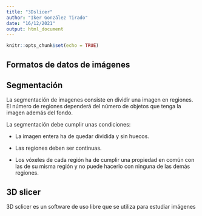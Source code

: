 ```yaml
---
title: "3Dslicer"
author: "Iker González Tirado"
date: "16/12/2021"
output: html_document
---
```


```r
knitr::opts_chunk$set(echo = TRUE)
```

## Formatos de datos de imágenes


## Segmentación
La segmentación de imagenes consiste en dividir una imagen en regiones. El número de
regiones dependerá del número de objetos que tenga la imagen además del fondo.

La segmentación debe cumplir unas condiciones:

- La imagen entera ha de quedar dividida y sin huecos.

- Las regiones deben ser continuas.

- Los vóxeles de cada región ha de cumplir una propiedad en común con las de su misma
región y no puede hacerlo con ninguna de las demás regiones.
 
## 3D slicer
3D sclicer es un software de uso libre que se utiliza para estudiar imágenes 